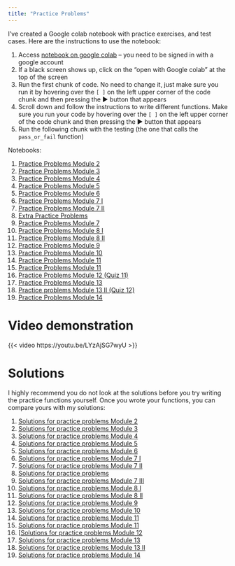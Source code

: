 ```yaml
---
title: "Practice Problems"
---
```


I've created a Google colab notebook with practice exercises, and test cases. Here are the instructions to use the notebook:

1.  Access [notebook on google colab](https://colab.research.google.com/drive/1MbDAENQkgXuCXwZWkb7ru589U-0pWEuf?usp=sharing) -- you need to be signed in with a google account
2.  If a black screen shows up, click on the "open with Google colab" at the top of the screen
3.  Run the first chunk of code. No need to change it, just make sure you run it by hovering over the `[ ]` on the left upper corner of the code chunk and then pressing the ► button that appears
4.  Scroll down and follow the instructions to write different functions. Make sure you run your code by hovering over the `[ ]` on the left upper corner of the code chunk and then pressing the ► button that appears
5.  Run the following chunk with the testing (the one that calls the `pass_or_fail` function)

Notebooks:

1.  [Practice Problems Module 2](https://colab.research.google.com/drive/1MbDAENQkgXuCXwZWkb7ru589U-0pWEuf?usp=sharing)
2.  [Practice Problems Module 3](https://colab.research.google.com/drive/1xiy29NCz8eDEj6oUka1R3ClZLlbDGQU6?usp=sharing)
3.  [Practice Problems Module 4](https://colab.research.google.com/drive/1kvtwM7BI0oRe4SQwPseEPGHZBNGSPfC_?usp=sharing)
4.  [Practice Problems Module   5](https://colab.research.google.com/drive/1t6KM7sWKXAocI6voVTJUohL701lgUrka#scrollTo=fRl8yxnyOtQh)
5.  [Practice Problems Module 6](https://colab.research.google.com/drive/1VPJpoTznvYNmbYtgutE-oH2EH05uB-0z?usp=sharing)
6.  [Practice Problems Module 7 I](https://colab.research.google.com/drive/1UYy4lNegTp0P-A2pRCiJTsEHr2sXBfgY?usp=sharing)
7.  [Practice Problems Module 7 II](https://colab.research.google.com/drive/1mVFmcnLB8Gh10YC-jCHII6h5hQosZL60?usp=sharing)
8.  [Extra Practice Problems](https://colab.research.google.com/drive/11AgR-vi5nAxHvZIKrJF9AwHmzOjZe7IC?usp=sharing)
9.  [Practice Problems Module 7 ](https://colab.research.google.com/drive/1c4puLIos5zlCQn6I-W5hjb6wKRZmqCc9?usp=sharing)
10.  [Practice Problems Module 8 I](https://colab.research.google.com/drive/1ZVT8M3FE9G9AHhoRs9uxpYan6gCzoTFr?usp=sharing)
11.  [Practice Problems Module 8 II](https://colab.research.google.com/drive/1PGFcwTIU-z6wWq2Yk9iZodiiExssZIXE?usp=sharing)
12. [Practice Problems Module 9](https://colab.research.google.com/drive/1TaQ3qQH7GLiJ_3TyO7cnP3gWJgKLPewl?usp=sharing)
13. [Practice Problems Module 10](https://colab.research.google.com/drive/1kiOrOrbqIDpk251VvT7c6au9_HDAsI40?usp=sharing)
14. [Practice Problems Module 11](https://colab.research.google.com/drive/1BwTHKQA7igraUvfhJqe3aqMwbIk_xOgL?usp=sharing)
15. [Practice Problems Module 11](https://colab.research.google.com/drive/1qR0y_vaAkk21v_PdK1aVzpBzC9o7cEl-?usp=sharing)
16. [Practice Problems Module 12 (Quiz 11)](https://colab.research.google.com/drive/1MrMXHORXoNGarSataOih0cP6lHSUDgdb?usp=sharing)
17. [Practice Problems Module 13](https://colab.research.google.com/drive/1_eVARSVE203JFI7xe1YvEEeZCPMpaDSS?usp=sharing)
18. [Practice problems Module 13 II (Quiz 12)](https://colab.research.google.com/drive/1-mSE4alNCXCef4RrcOOhg1pQH4xvs47l?usp=sharing)
19. [Practice Problems Module 14](https://colab.research.google.com/drive/1ut8vRtGFOR-fRL82zyOyhTXgcybelyz4?usp=sharing)


# Video demonstration

{{< video https://youtu.be/LYzAjSG7wyU >}}

# Solutions

I highly recommend you do not look at the solutions before you try writing the practice functions yourself. Once you wrote your functions, you can compare yours with my solutions:

1.  [Solutions for practice problems Module 2](https://colab.research.google.com/drive/1jlywr21JkF71BGbUjWywj9V4MIMVZx5B?usp=sharing)
2.  [Solutions for practice problems Module 3](https://colab.research.google.com/drive/1WIKWdyn0A5ZZdbDmEmNcHYcMz4z5u9PN?usp=sharing)
3.  [Solutions for practice problems Module 4](https://drive.google.com/file/d/1YEHH9MtxRDY8yE3MpXpH6CqvVwCe-0U0/view?usp=sharing)
4.  [Solutions for practice problems Module 5](https://colab.research.google.com/drive/187uSylp7MKz-IEJcz0lCfvs15dU7h0Tj#scrollTo=mgg7n-LuOfRQ)
5.  [Solutions for practice problems Module 6](https://colab.research.google.com/drive/1-PNhESrktHLv_qjoVPNHaxu1tsMrVih3?usp=sharing)
6.  [Solutions for practice problems Module 7 I](https://colab.research.google.com/drive/1QIyd4m30wahwwNLlER1XH_geR6DCgAEW?usp=sharing)
7.  [Solutions for practice problems Module 7 II](https://colab.research.google.com/drive/19B1QBcdHIejQTAUPywcdHP98sOy4ym9Z?usp=sharing)
8. [Solutions for practice problems](https://colab.research.google.com/drive/12r-TZ0Tb7hjuJmQ5CL4Tz9ibSwp48jht?usp=sharing)
9.  [Solutions for practice problems Module 7 III](https://colab.research.google.com/drive/10Xd842SCvVmH750lkNts-A0vrM9ZEahF?usp=sharing)
10.  [Solutions for practice problems Module 8 I](https://colab.research.google.com/drive/1ve_JnJ8iDUYBkJw_dfD168S67RdLVNdC?usp=sharing)
11.  [Solutions for practice problems Module 8 II ](https://colab.research.google.com/drive/10wXYz9rIC1ztE_3tjxlTd3oGSeiboeSZ?usp=sharing)
12. [Solutions for practice problems Module 9 ](https://colab.research.google.com/drive/15W4u4MTV2ycvsi1-uwSnP_W5zVClyZ8l?usp=sharing)
13. [Solutions for practice problems Module 10](https://colab.research.google.com/drive/1Ksl6e-IqA4vBbW2FKO1m-2El3OHdjYWZ?usp=sharing)
14. [Solutions for practice problems Module 11](https://colab.research.google.com/drive/1A7ByV6PL9EqaxGdnpAi2u2CtYQSPPNWM?usp=sharing)
15. [Solutions for practice problems Module 11](https://colab.research.google.com/drive/15oIYSIcy_Gmy7G3fjT3euTs88iKB0uEW?usp=sharing)
16. [[Solutions for practice problems Module 12](https://colab.research.google.com/drive/1lUzIFEXKBdEC4AIzKwMKQBry2XwJPMyv?usp=sharing)
17. [Solutions for practice problems Module 13](https://colab.research.google.com/drive/16CrcBq0jrk6Ch5Bpno_kIEiIIWcuhzKh?usp=sharing)
18. [Solutions for practice problems Module 13 II](https://colab.research.google.com/drive/1EcqLHFg-VC5domigMQvaLz1TUbD6LBNX?usp=sharing)
19. [Solutions for practice problems Module 14](https://colab.research.google.com/drive/17TlFnRj9689JAK1KzvmLT_qWm8lQVJeH?usp=sharing)